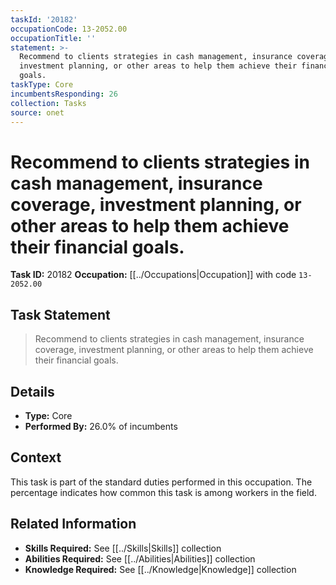 ```yaml
---
taskId: '20182'
occupationCode: 13-2052.00
occupationTitle: ''
statement: >-
  Recommend to clients strategies in cash management, insurance coverage,
  investment planning, or other areas to help them achieve their financial
  goals.
taskType: Core
incumbentsResponding: 26
collection: Tasks
source: onet
---
```

# Recommend to clients strategies in cash management, insurance coverage, investment planning, or other areas to help them achieve their financial goals.

**Task ID:** 20182
**Occupation:** [[../Occupations|Occupation]] with code `13-2052.00`

## Task Statement

> Recommend to clients strategies in cash management, insurance coverage, investment planning, or other areas to help them achieve their financial goals.

## Details

- **Type:** Core
- **Performed By:** 26.0% of incumbents

## Context

This task is part of the standard duties performed in this occupation. The percentage indicates how common this task is among workers in the field.

## Related Information

- **Skills Required:** See [[../Skills|Skills]] collection
- **Abilities Required:** See [[../Abilities|Abilities]] collection
- **Knowledge Required:** See [[../Knowledge|Knowledge]] collection
